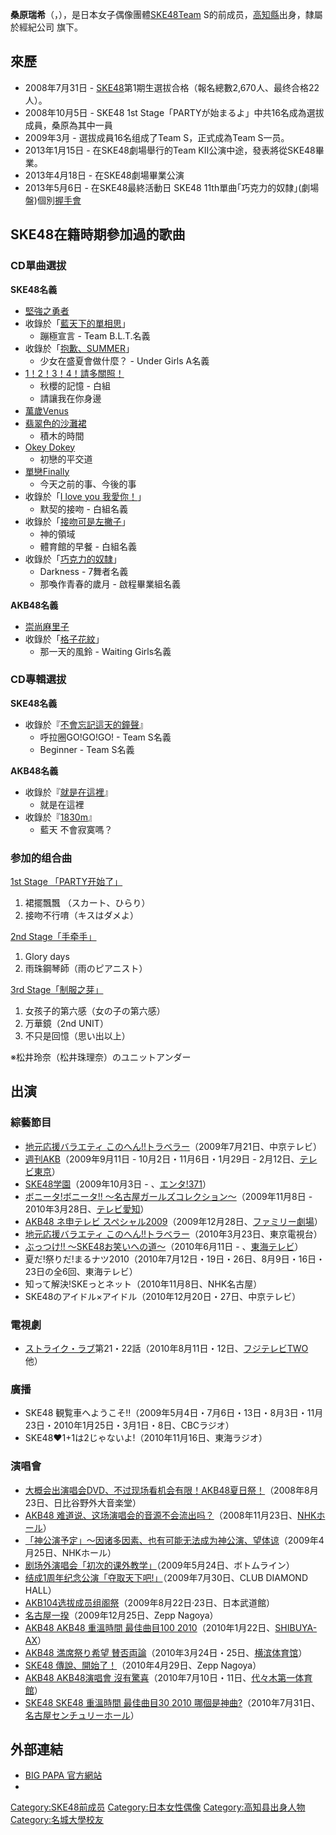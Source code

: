 {{BLP unsourced|time=2020-07-31T23:05:34+00:00}}
{{藝人|
|type=女艺人
| 姓名 = 桑原瑞希<br>（{{lang|ja|桑原みずき}}）
| 職業 = 女性偶像
| 羅馬拼音 = Kuwabara Mizuki
| 暱稱 = {{lang|ja|みずき、みぃ、鰹魚}}
| 國籍 = {{JPN}}
| 出生日期 = {{birth date and age|1992|2|19}}
| 出生地點 = [[高知縣|高知縣]][[高知市|高知市]]
| 經紀公司 = {{link-ja|BIG PAPA|ビッグ・パパ}}
| 網站 = 
| 相關團體 = SKE48
}}
'''桑原瑞希'''（{{lang-ja|桑原 みずき}}，{{bd|1992年|2月19日}}），是日本女子偶像團體[[SKE48|SKE48]]Team S的前成员，[[高知縣|高知縣]]出身，隸屬於經紀公司{{link-ja|BIG PAPA|ビッグ・パパ}} 旗下。

== 來歷 ==
* 2008年7月31日 - [[SKE48|SKE48]]第1期生選拔合格（報名總數2,670人、最终合格22人）。
* 2008年10月5日 - SKE48 1st Stage「PARTYが始まるよ」中共16名成為選拔成員，桑原為其中一員
* 2009年3月 - 選拔成員16名组成了Team S，正式成為Team S一员。
* 2013年1月15日 - 在SKE48劇場舉行的Team KII公演中途，發表將從SKE48畢業。
* 2013年4月18日 - 在SKE48劇場畢業公演
* 2013年5月6日 - 在SKE48最終活動日 SKE48 11th單曲｢巧克力的奴隸｣(劇場盤)個別[[握手會|握手會]]

== SKE48在籍時期參加過的歌曲 ==
=== CD單曲選拔 ===
'''SKE48名義'''
* [[堅強之勇者|堅強之勇者]]
* 收錄於「[[藍天下的單相思|藍天下的單相思]]」
** 蹦極宣言 - Team B.L.T.名義
* 收錄於「[[抱歉、SUMMER|抱歉、SUMMER]]」
** 少女在盛夏會做什麼？ - Under Girls A名義
* [[1！2！3！4！請多關照！|1！2！3！4！請多關照！]]
** 秋櫻的記憶 - 白組
** 請讓我在你身邊
* [[萬歲Venus|萬歲Venus]]
* [[翡翠色的沙灘裙|翡翠色的沙灘裙]]
**積木的時間
* [[愛就OK|Okey Dokey]]
**初戀的平交道
* [[單戀Finally|單戀Finally]]
**今天之前的事、今後的事
* 收錄於「[[I_love_you_我愛你！|I love you 我愛你！]]」
** 默契的接吻 - 白組名義
* 收錄於「[[接吻可是左撇子|接吻可是左撇子]]」
** 神的領域
** 體育館的早餐 - 白組名義
* 收錄於「[[巧克力的奴隸|巧克力的奴隸]]」
** Darkness - 7舞者名義
** 那喚作青春的歲月 - 啟程畢業組名義
'''AKB48名義'''
* [[崇尚麻里子|崇尚麻里子]]
* 收錄於「[[格子花紋|格子花紋]]」
** 那一天的風鈴 - Waiting Girls名義
=== CD專輯選拔 ===
'''SKE48名義'''
* 收錄於『[[不會忘記這天的鐘聲|不會忘記這天的鐘聲]]』
** 呼拉圈GO!GO!GO! - Team S名義
** Beginner - Team S名義
'''AKB48名義'''
* 收錄於『[[就是在這裡|就是在這裡]]』
** 就是在這裡
* 收錄於『[[1830m|1830m]]』
** 藍天 不會寂寞嗎？

=== 参加的组合曲 ===
; [[TeamA_1st_Stage「PARTY开始了」|1st Stage 「PARTY开始了」]]

# 裙擺飄飄 （スカート、ひらり）
# 接吻不行唷（キスはダメよ）

; [[teamS_2nd_Stage「手牵手」|2nd Stage「手牵手」]]

# Glory days
# 雨珠鋼琴師（雨のピアニスト）

; [[teamS_3rd_Stage「制服之芽」|3rd Stage「制服之芽」]]

#女孩子的第六感（女の子の第六感）
#万華鏡（2nd UNIT）
#不只是回憶（思い出以上）
※松井玲奈（松井珠理奈）のユニットアンダー

== 出演 ==
=== 綜藝節目===
* [[地元応援バラエティ_このへん!!トラベラー|地元応援バラエティ このへん!!トラベラー]]（2009年7月21日、中京テレビ）
* [[週刊AKB|週刊AKB]]（2009年9月11日 - 10月2日・11月6日・1月29日 - 2月12日、[[テレビ東京|テレビ東京]]）
* [[SKE48学園|SKE48学園]]（2009年10月3日 - 、[[エンタ!371|エンタ!371]]）
* [[ボニータ!ボニータ!!_〜名古屋ガールズコレクション〜|ボニータ!ボニータ!! 〜名古屋ガールズコレクション〜]]（2009年11月8日 - 2010年3月28日、[[テレビ愛知|テレビ愛知]]）
* [[AKB48ネ申テレビ|AKB48 ネ申テレビ スペシャル2009]]（2009年12月28日、[[ファミリー劇場|ファミリー劇場]]）
* [[地元応援バラエティ_このへん!!トラベラー|地元応援バラエティ このへん!!トラベラー]]（2010年3月23日、東京電視台）
* [[ぶっつけ!!_〜SKE48お笑いへの道〜|ぶっつけ!! 〜SKE48お笑いへの道〜]]（2010年6月11日 - 、[[東海テレビ放送|東海テレビ]]）
* 夏だ!祭りだ!まるナツ2010（2010年7月12日・19日・26日、8月9日・16日・23日の全6回、東海テレビ）
*知って解決!SKEっとネット（2010年11月8日、NHK名古屋）
*SKE48のアイドル×アイドル（2010年12月20日・27日、中京テレビ）

=== 電視劇 ===
* [[ストライク・ラブ|ストライク・ラブ]]第21・22話（2010年8月11日・12日、[[フジテレビTWO|フジテレビTWO]]他）

=== 廣播 ===
*SKE48 観覧車へようこそ!!（2009年5月4日・7月6日・13日・8月3日・11月23日・2010年1月25日・3月1日・8日、CBCラジオ）
*SKE48♥1+1は2じゃないよ!（2010年11月16日、東海ラジオ）

===演唱會 ===
* [[大概会出演唱会DVD、不过现场看机会有限！AKB48夏日祭！|大概会出演唱会DVD、不过现场看机会有限！AKB48夏日祭！]]（2008年8月23日、日比谷野外大音楽堂）
* [[AKB48_难道说、这场演唱会的音源不会流出吗？|AKB48 难道说、这场演唱会的音源不会流出吗？]]（2008年11月23日、[[NHKホール|NHKホール]]）
* [[「神公演予定」～因诸多因素、也有可能无法成为神公演、望体谅|「神公演予定」～因诸多因素、也有可能无法成为神公演、望体谅]]（2009年4月25日、NHKホール）
* [[剧场外演唱会「初次的课外教学」|剧场外演唱会「初次的课外教学」]]（2009年5月24日、ボトムライン）
* [[结成1周年纪念公演「夺取天下吧!」|结成1周年纪念公演「夺取天下吧!」]]（2009年7月30日、CLUB DIAMOND HALL）
* [[AKB48全国巡演_(2009年)|AKB104选拔成员组阁祭]]（2009年8月22日·23日、日本武道館）
* [[名古屋一揆|名古屋一揆]]（2009年12月25日、Zepp Nagoya）
* [[AKB48_AKB48_重溫時間_最佳曲目100_2010|AKB48 AKB48 重溫時間 最佳曲目100 2010]]（2010年1月22日、[[SHIBUYA-AX|SHIBUYA-AX]]）
* [[AKB48_満席祭り希望_賛否両論|AKB48 満席祭り希望 賛否両論]]（2010年3月24日・25日、[[横滨体育馆|横滨体育馆]]）
* [[SKE48_傳說、開始了！|SKE48 傳說、開始了！]]（2010年4月29日、Zepp Nagoya）
* [[AKB48_AKB48演唱會_沒有驚喜|AKB48 AKB48演唱會 沒有驚喜]]（2010年7月10日・11日、[[国立代代木競技場#第一体育館|代々木第一体育館]]）
* [[SKE48_SKE48_重溫時間_最佳曲目30_2010_哪個是神曲?|SKE48 SKE48 重溫時間 最佳曲目30 2010 哪個是神曲?]]（2010年7月31日、[[名古屋国際会議場|名古屋センチュリーホール]]）

== 外部連結==
* [https://web.archive.org/web/20140625064054/http://bigpapa.co.jp/ BIG PAPA 官方網站]
* {{Twitter|little_mamy_19}}

{{SKE48}}

{{DEFAULTSORT:Kuwabara Mizuki}}
[[Category:SKE48前成员|Category:SKE48前成员]]
[[Category:日本女性偶像|Category:日本女性偶像]]
[[Category:高知县出身人物|Category:高知县出身人物]]
[[Category:名城大學校友|Category:名城大學校友]]